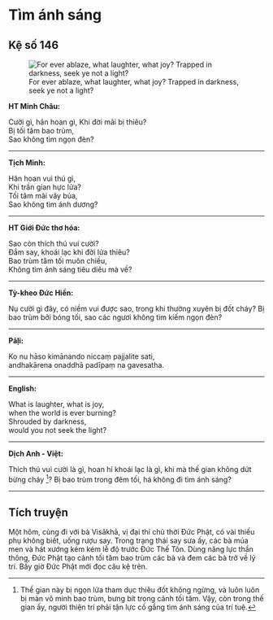 # Tìm ánh sáng {- #tim-anh-sang}

## Kệ số 146 {- #ke-so-146}

![For ever ablaze, what laughter, what joy? Trapped in darkness, seek ye not a light?](images/kinh-phap-cu-ke-so-146-dhammapada-verse-146.jpg){fig-align="center" .lightbox}

**HT Minh Châu:**

Cười gì, hân hoan gì, 
Khi đời mãi bị thiêu?  
Bị tối tăm bao trùm,  
Sao không tìm ngọn đèn?  

<hr class="divider">

**Tịch Minh:**

Hân hoan vui thú gì,  
Khi trần gian hực lửa?  
Tối tăm mãi vây bủa,  
Sao không tìm ánh dương?  

<hr class="divider">

**HT Giới Đức thơ hóa:**

Sao còn thích thú vui cười?  
Ðắm say, khoái lạc khi đời lửa thiêu?  
Bao trùm tăm tối muôn chiều,  
Không tìm ánh sáng tiêu diêu mà về?  

<hr class="divider">

**Tỳ-kheo Đức Hiền:**

Nụ cười gì đây, có niềm vui được sao, trong khi thường xuyên bị đốt cháy? Bị bao trùm bởi bóng tối, sao các ngươi không tìm kiếm ngọn đèn?

<hr class="divider">

**Pāḷi:**

Ko nu hāso kimānando niccaṃ pajjalite sati,  
andhakārena onaddhā padīpaṃ na gavesatha.  

<hr class="divider">

**English:**

What is laughter, what is joy,  
when the world is ever burning?  
Shrouded by darkness,  
would you not seek the light?  

<hr class="divider">

**Dịch Anh - Việt:**

Thích thú vui cười là gì, hoan hỉ khoái lạc là gì, khi mà thế gian không dứt bừng cháy [^1]? Bị bao trùm trong đêm tối, há không đi tìm ánh sáng?

<hr class="divider">

## Tích truyện {- #tich-truyen}

Một hôm, cùng đi với bà Visākhā, vị đại thí chủ thời Ðức Phật, có vài thiếu phụ không biết, uống rượu say. Trong trạng thái say sưa ấy, các bà múa men và hát xướng kém kém lễ độ trước Ðức Thế Tôn. Dùng năng lực thần thông, Ðức Phật tạo cảnh tối tăm bao trùm các bà và đem các bà trở về lý trí. Bấy giờ Ðức Phật mới đọc câu kệ trên.

[^1]: Thế gian này bị ngọn lửa tham dục thiêu đốt không ngừng, và luôn luôn bị màn vô minh bao trùm, bưng bít trong cảnh tối tăm. Vậy, còn trong thế gian ấy, người thiện trí phải tận lực cố gắng tìm ánh sáng của trí tuệ.